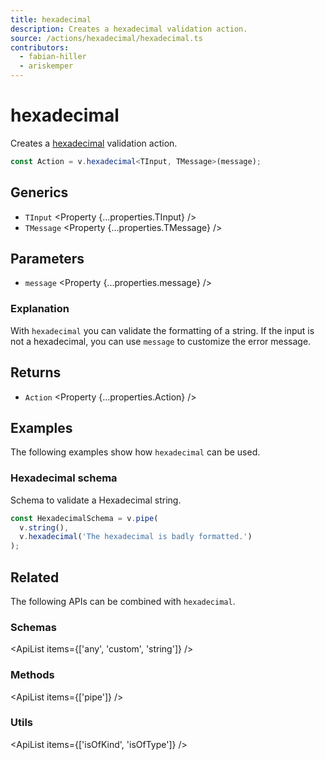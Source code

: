 ```yaml
---
title: hexadecimal
description: Creates a hexadecimal validation action.
source: /actions/hexadecimal/hexadecimal.ts
contributors:
  - fabian-hiller
  - ariskemper
---
```



# hexadecimal

Creates a [hexadecimal](https://en.wikipedia.org/wiki/Hexadecimal) validation action.

```ts
const Action = v.hexadecimal<TInput, TMessage>(message);
```

## Generics

- `TInput` <Property {...properties.TInput} />
- `TMessage` <Property {...properties.TMessage} />

## Parameters

- `message` <Property {...properties.message} />

### Explanation

With `hexadecimal` you can validate the formatting of a string. If the input is not a hexadecimal, you can use `message` to customize the error message.

## Returns

- `Action` <Property {...properties.Action} />

## Examples

The following examples show how `hexadecimal` can be used.

### Hexadecimal schema

Schema to validate a Hexadecimal string.

```ts
const HexadecimalSchema = v.pipe(
  v.string(),
  v.hexadecimal('The hexadecimal is badly formatted.')
);
```

## Related

The following APIs can be combined with `hexadecimal`.

### Schemas

<ApiList items={['any', 'custom', 'string']} />

### Methods

<ApiList items={['pipe']} />

### Utils

<ApiList items={['isOfKind', 'isOfType']} />
